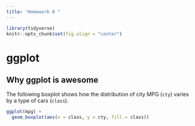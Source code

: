```yaml
---
title: "Homework 0 "
---
```


```r
library(tidyverse)
knitr::opts_chunk$set(fig.align = "center")
```

# ggplot

## Why ggplot is awesome

The following boxplot shows how the distribution of city MPG (`cty`) varies by a type of cars (`class`).

```r
ggplot(mpg) +
  geom_boxplot(aes(x = class, y = cty, fill = class))
```


